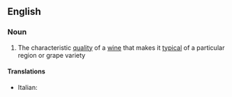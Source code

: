==English==

===Noun===
{{wikipedia}}
{{en-noun|typicities}}

# The characteristic [[quality]] of a [[wine]] that makes it [[typical]] of a particular region or grape variety

====Translations====
{{top}}
* Italian: {{t-|it|tipicità|f}}
{{mid}}

{{bottom}}